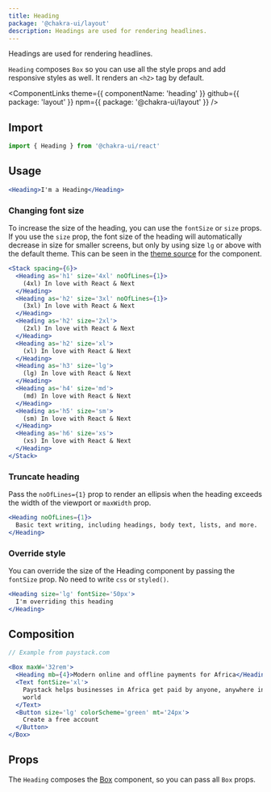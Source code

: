 ```yaml
---
title: Heading
package: '@chakra-ui/layout'
description: Headings are used for rendering headlines.
---
```


Headings are used for rendering headlines.

`Heading` composes `Box` so you can use all the style props and add responsive
styles as well. It renders an `<h2>` tag by default.

<ComponentLinks
  theme={{ componentName: 'heading' }}
  github={{ package: 'layout' }}
  npm={{ package: '@chakra-ui/layout' }}
/>

<carbon-ad></carbon-ad>

## Import

```js
import { Heading } from '@chakra-ui/react'
```

## Usage

```jsx
<Heading>I'm a Heading</Heading>
```

### Changing font size

To increase the size of the heading, you can use the `fontSize` or `size` props.
If you use the `size` prop, the font size of the heading will automatically
decrease in size for smaller screens, but only by using size `lg` or above with
the default theme. This can be seen in the [theme source](https://github.com/chakra-ui/chakra-ui/blob/main/packages/theme/src/components/heading.ts) for the component.

```jsx
<Stack spacing={6}>
  <Heading as='h1' size='4xl' noOfLines={1}>
    (4xl) In love with React & Next
  </Heading>
  <Heading as='h2' size='3xl' noOfLines={1}>
    (3xl) In love with React & Next
  </Heading>
  <Heading as='h2' size='2xl'>
    (2xl) In love with React & Next
  </Heading>
  <Heading as='h2' size='xl'>
    (xl) In love with React & Next
  </Heading>
  <Heading as='h3' size='lg'>
    (lg) In love with React & Next
  </Heading>
  <Heading as='h4' size='md'>
    (md) In love with React & Next
  </Heading>
  <Heading as='h5' size='sm'>
    (sm) In love with React & Next
  </Heading>
  <Heading as='h6' size='xs'>
    (xs) In love with React & Next
  </Heading>
</Stack>
```

### Truncate heading

Pass the `noOfLines={1}` prop to render an ellipsis when the heading exceeds the
width of the viewport or `maxWidth` prop.

```jsx
<Heading noOfLines={1}>
  Basic text writing, including headings, body text, lists, and more.
</Heading>
```

### Override style

You can override the size of the Heading component by passing the `fontSize`
prop. No need to write `css` or `styled()`.

```jsx
<Heading size='lg' fontSize='50px'>
  I'm overriding this heading
</Heading>
```

## Composition

```jsx
// Example from paystack.com

<Box maxW='32rem'>
  <Heading mb={4}>Modern online and offline payments for Africa</Heading>
  <Text fontSize='xl'>
    Paystack helps businesses in Africa get paid by anyone, anywhere in the
    world
  </Text>
  <Button size='lg' colorScheme='green' mt='24px'>
    Create a free account
  </Button>
</Box>
```

## Props

The `Heading` composes the [Box](/docs/components/layout/box) component, so you
can pass all `Box` props.

<PropsTable of='Heading' omit={null} />
